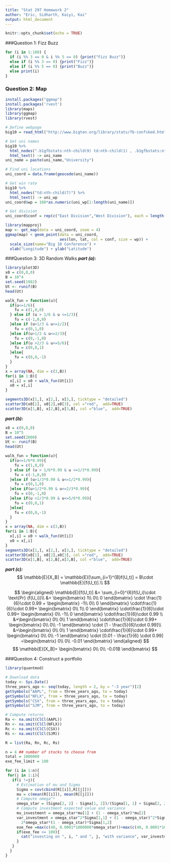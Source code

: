 ```yaml
---
title: "Stat 297 Homework 2"
author: "Eric, Sidharth, Kaiyi, Kai"
output: html_document
---
```


```r
knitr::opts_chunk$set(echo = TRUE)
```

###Question 1: Fizz Buzz
```r
for (i in 1:100) {
  if (i %% 3 == 0 & i %% 5 == 0) {print("Fizz Buzz")}
  else if (i %% 3 == 0) {print("Fizz")}
  else if (i %% 5 == 0) {print("Buzz")}
  else print(i)
}
```


### Question 2: Map
```r
install.packages("ggmap")
install.packages('rvest')
library(maps)
library(ggmap)
library(rvest)

# Define webpage
big10 = read_html("http://www.bigten.org/library/stats/fb-confsked.html#standings")

# Get uni names
big10 %>% 
  html_nodes(".b1gfbstats:nth-child(9) td:nth-child(1) , .b1gfbstats:nth-child(6) td:nth-child(1)") %>% 
  html_text() -> uni_name
uni_name = paste(uni_name,"University")

# Find uni locations
uni_coord = data.frame(geocode(uni_name))

# Get win rate
big10 %>% 
  html_nodes("td:nth-child(7)") %>%
  html_text() -> uni_wp
uni_coord$wp = 100*as.numeric(uni_wp[1:length(uni_name)])

# Get division
uni_coord$conf = rep(c("East Division","West Division"), each = length(uni_name)/2)

library(mapproj)
map <- get_map(data = uni_coord, zoom = 4)
ggmap(map) + geom_point(data = uni_coord, 
                        aes(lon, lat, col = conf, size = wp)) + 
  scale_size(name="Big 10 Conference") + 
  xlab("Longitude") + ylab("Latitude")

```

###Question 3: 3D Random Walks
***part (a):***
  
```r
library(plot3D)
x0 = c(0,0,0)
B = 10^4
set.seed(1982)
Ut <- runif(B)
head(Ut)

walk_fun = function(u){
  if(u<=1/6){
    fu = c(1,0,0)
  } else if (u > 1/6 & u <=1/3){
    fu = c(-1,0,0)
  }else if (u>1/3 & u<=1/2){
    fu = c(0,1,0)
  }else if(u>1/2 & u<=2/3){
    fu = c(0,-1,0)
  }else if(u >2/3 & u<=5/6){
    fu = c(0,0,1)
  }else{
    fu = c(0,0,-1)
  }
}
x = array(NA, dim = c(3,B))
for(i in 1:B){
  x[,i] = x0 + walk_fun(Ut[i])
  x0 = x[,i]
}

segments3D(x[1,], x[2,], x[3,], ticktype = "detailed")
scatter3D(x0[1], x0[2],x0[3], col ="red",  add=TRUE)
scatter3D(x[1,B], x[2,B],x[3,B], col ="blue",  add=TRUE)
```

***part (b):***
```r
x0 = c(0,0,0)
B = 10^5
set.seed(2000)
Ut <- runif(B)
head(Ut)

walk_fun = function(u){
  if(u<=1/6*0.99){
    fu = c(1,0,0)
  } else if (u > 1/6*0.99 & u <=1/3*0.99){
    fu = c(-1,0,0)
  }else if (u>1/3*0.99 & u<=1/2*0.99){
    fu = c(0,1,0)
  }else if(u>1/2*0.99 & u<=2/3*0.99){
    fu = c(0,-1,0)
  }else if(u >2/3*0.99 & u<=5/6*0.99){
    fu = c(0,0,1)
  }else{
    fu = c(0,0,-1)
  }
}
x = array(NA, dim = c(3,B))
for(i in 1:B){
  x[,i] = x0 + walk_fun(Ut[i])
  x0 = x[,i]
}
segments3D(x[1,], x[2,], x[3,], ticktype = "detailed")
scatter3D(x0[1], x0[2],x0[3], col ="red",  add=TRUE)
scatter3D(x[1,B], x[2,B],x[3,B], col ="blue",  add=TRUE)
```


***part (c):***
$$
  \mathbb{E}[X_B]  = \mathbb{E}[\sum_{i=1}^{B}f(U_t)] = B\cdot \mathbb{E}[f(U_t)].\\
$$
  
$$
  \begin{aligned}
\mathbb{E}[f(U_t)] &= \sum_{i=0}^{6}f(U_i)\cdot \text{Pr} (f(U_i))\\
&=  
  \begin{bmatrix}
1\\ 
0\\ 
0
\end{bmatrix}
\cdot \frac{1}{6}\cdot 0.99 +
  \begin{bmatrix}
-1\\ 
0\\ 
0
\end{bmatrix}
\cdot\frac{1}{6}\cdot 0.99+
  \begin{bmatrix}
0\\ 
1\\ 
0
\end{bmatrix}
\cdot\frac{1}{6}\cdot 0.99+
  \begin{bmatrix}
0\\ 
-1\\ 
0
\end{bmatrix}
\cdot\frac{1}{6}\cdot 0.99 \\
&+\begin{bmatrix}
0\\ 
0\\ 
1
\end{bmatrix}
\cdot\frac{1}{6}\cdot 0.99+
  \begin{bmatrix}
0\\ 
0\\ 
-1
\end{bmatrix}
\cdot [1 - \frac{5}{6}\cdot 0.99]\\
&=\begin{bmatrix}
0\\ 
0\\ 
1
\end{bmatrix}
\cdot\frac{1}{6}\cdot 0.99+
  \begin{bmatrix}
0\\ 
0\\ 
-1
\end{bmatrix}
\cdot [0.01 - \frac{1}{6} \cdot 0.99] 
=\begin{bmatrix}
0\\ 
0\\ 
-0.01
\end{bmatrix}
\end{aligned}
$$
$$
  \mathbb{E}[X_B]=
  \begin{bmatrix}
0\\ 
0\\ 
-0.01B
\end{bmatrix}
$$
  
###Question 4: Construct a portfolio
```r
library(quantmod)

# Download data
today <- Sys.Date()
three_years_ago <- seq(today, length = 2, by = "-3 year")[2]
getSymbols("AAPL", from = three_years_ago, to = today)
getSymbols("NFLX", from = three_years_ago, to = today)
getSymbols("CSX", from = three_years_ago, to = today)
getSymbols("SJM", from = three_years_ago, to = today)

# Compute returns
Ra <- na.omit(ClCl(AAPL))
Rn <- na.omit(ClCl(NFLX)) 
Rc <- na.omit(ClCl(CSX))
Rs <- na.omit(ClCl(SJM))

R = list(Ra, Rn, Rc, Rs)

n = 4 ## number of stocks to choose from 
total = 1000000
exe_fee_limit = 100

for (i in 1:n){
 for(j in 1:i){
   if(i !=j){
     # Estimation of mu and Sigma
     Sigma = cov(cbind(R[[i]],R[[j]]))
     mu = c(mean(R[[i]]), mean(R[[j]]))
     # Compute omega^*
     omega_star = (Sigma[2, 2] - Sigma[1, 2])/(Sigma[1, 1] + Sigma[2, 2] - 2*Sigma[1, 2])
     # Compute investment expected value and variance
     mu_investment = omega_star*mu[1] + (1 - omega_star)*mu[2]
     var_investment = omega_star^2*Sigma[1,1] + (1 - omega_star)^2*Sigma[2,2] + 
       2*omega_star*(1 - omega_star)*Sigma[1,2]
     exe_fee =max(c(40, 0.0001*1000000*omega_star))+max(c(40, 0.0001*100000*(1-omega_star))) 
     if(exe_fee <= 100){
       cat("investing on ", i, " and ", j, "with variance", var_investment)
     }
   }
  }
}


 
```

